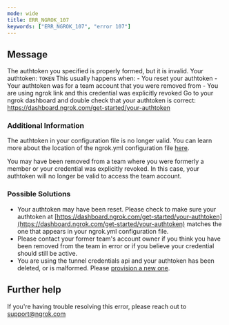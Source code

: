 ```yaml
---
mode: wide
title: ERR_NGROK_107
keywords: ["ERR_NGROK_107", "error 107"]
---
```


## Message

The authtoken you specified is properly formed, but it is invalid.
Your authtoken: `TOKEN`
This usually happens when: - You reset your authtoken - Your authtoken was for a team account that you were removed from - You are using ngrok link and this credential was explicitly revoked
Go to your ngrok dashboard and double check that your authtoken is correct:
https://dashboard.ngrok.com/get-started/your-authtoken

### Additional Information

The authtoken in your configuration file is no longer valid. You can learn more about the location of the ngrok.yml configuration file [here](https://ngrok.com/docs#config-location).

You may have been removed from a team where you were formerly a member or your credential was explicitly revoked. In this case, your authtoken will no longer be valid to access the team account.

### Possible Solutions

- Your authtoken may have been reset. Please check to make sure your authtoken at [https://dashboard.ngrok.com/get-started/your-authtoken](https://dashboard.ngrok.com/get-started/your-authtoken) matches the one that appears in your ngrok.yml configuration file.
- Please contact your former team's account owner if you think you have been removed from the team in error or if you believe your credential should still be active.
- You are using the tunnel credentials api and your authtoken has been deleted, or is malformed. Please [provision a new one](/api-reference/credentials/create).

## Further help

If you're having trouble resolving this error, please reach out to [support@ngrok.com](mailto:support@ngrok.com?subject=Help%20with%20ERR_NGROK_107)
